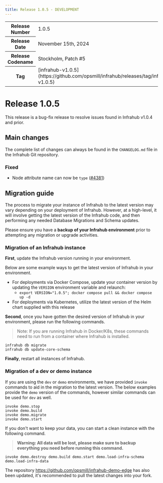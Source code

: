 ```yaml
---
title: Release 1.0.5 - DEVELOPMENT
---
```

<table>
  <tbody>
    <tr>
      <th>Release Number</th>
      <td>1.0.5</td>
    </tr>
    <tr>
      <th>Release Date</th>
      <td>November 15th, 2024</td>
    </tr>
    <tr>
      <th>Release Codename</th>
      <td>Stockholm, Patch #5</td>
    </tr>
    <tr>
      <th>Tag</th>
      <td>[infrahub-v1.0.5](https://github.com/opsmill/infrahub/releases/tag/infrahub-v1.0.5)</td>
    </tr>
  </tbody>
</table>

# Release 1.0.5

This release is a bug-fix release to resolve issues found in Infrahub v1.0.4 and prior.

## Main changes

The complete list of changes can always be found in the `CHANGELOG.md` file in the Infrahub Git repository.

### Fixed

- Node attribute name can now be `type` ([#4381](https://github.com/opsmill/infrahub/issues/4381))

## Migration guide

The process to migrate your instance of Infrahub to the latest version may vary depending on your deployment of Infrahub.
However, at a high-level, it will involve getting the latest version of the Infrahub code, and then performing any needed Database Migrations and Schema updates.

Please ensure you have a **backup of your Infrahub environment** prior to attempting any migration or upgrade activities.

### Migration of an Infrahub instance

**First**, update the Infrahub version running in your environment.

Below are some example ways to get the latest version of Infrahub in your environment.

- For deployments via Docker Compose, update your container version by updating the `VERSION` environment variable and relaunch:
  - `export VERSION="1.0.5"; docker compose pull && docker compose up -d`
- For deployments via Kubernetes, utilize the latest version of the Helm chart supplied with this release

**Second**, once you have gotten the desired version of Infrahub in your environment, please run the following commands.

> Note: If you are running Infrahub in Docker/K8s, these commands need to run from a container where Infrahub is installed.

```shell
infrahub db migrate
infrahub db update-core-schema
```

**Finally**, restart all instances of Infrahub.

### Migration of a dev or demo instance

If you are using the `dev` or `demo` environments, we have provided `invoke` commands to aid in the migration to the latest version.
The below examples provide the `demo` version of the commands, however similar commands can be used for `dev` as well.

```shell
invoke demo.stop
invoke demo.build
invoke demo.migrate
invoke demo.start
```

If you don't want to keep your data, you can start a clean instance with the following command.

> **Warning: All data will be lost, please make sure to backup everything you need before running this command.**

```shell
invoke demo.destroy demo.build demo.start demo.load-infra-schema demo.load-infra-data
```

The repository https://github.com/opsmill/infrahub-demo-edge has also been updated, it's recommended to pull the latest changes into your fork.